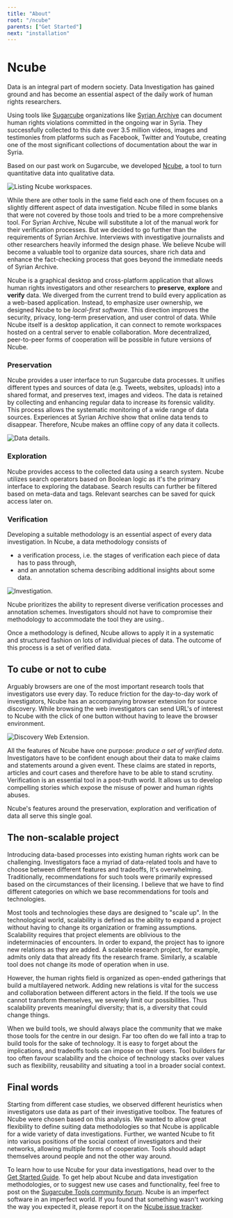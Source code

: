 ```yaml
---
title: "About"
root: "/ncube"
parents: ["Get Started"]
next: "installation"
---
```



# Ncube

Data is an integral part of modern society. Data Investigation has gained ground and has become an essential aspect of the daily work of human rights researchers.

Using tools like [Sugarcube](/sugarcube) organizations like [Syrian Archive](https://syrianarchive.org) can document human rights violations committed in the ongoing war in Syria. They successfully collected to this date over 3.5 million videos, images and testimonies from platforms such as Facebook, Twitter and Youtube, creating one of the most significant collections of documentation about the war in Syria.

Based on our past work on Sugarcube, we developed [Ncube](/ncube), a tool to turn quantitative data into qualitative data.

<img src="../assets/ncube/screenshots/workspaces.png" alt="Listing Ncube workspaces." />

While there are other tools in the same field each one of them focuses on a slightly different aspect of data investigation. Ncube filled in some blanks that were not covered by those tools and tried to be a more comprehensive tool. For Syrian Archive, Ncube will substitute a lot of the manual work for their verification processes. But we decided to go further than the requirements of Syrian Archive. Interviews with investigative journalists and other researchers heavily informed the design phase. We believe Ncube will become a valuable tool to organize data sources, share rich data and enhance the fact-checking process that goes beyond the immediate needs of Syrian Archive.

Ncube is a graphical desktop and cross-platform application that allows human rights investigators and other researchers to **preserve**, **explore** and **verify** data. We diverged from the current trend to build every application as a web-based application. Instead, to emphasize user ownership, we designed Ncube to be _local-first software_. This direction improves the security, privacy, long-term preservation, and user control of data. While Ncube itself is a desktop application, it can connect to remote workspaces hosted on a central server to enable collaboration. More decentralized, peer-to-peer forms of cooperation will be possible in future versions of Ncube.

### Preservation

Ncube provides a user interface to run Sugarcube data processes. It unifies different types and sources of data (e.g. Tweets, websites, uploads) into a shared format, and preserves text, images and videos. The data is retained by collecting and enhancing regular data to increase its forensic validity. This process allows the systematic monitoring of a wide range of data sources. Experiences at Syrian Archive show that online data tends to disappear. Therefore, Ncube makes an offline copy of any data it collects.

<img src="../assets/ncube/screenshots/data_details.png" alt="Data details." />

### Exploration

Ncube provides access to the collected data using a search system. Ncube utilizes search operators based on Boolean logic as it's the primary interface to exploring the database. Search results can further be filtered based on meta-data and tags. Relevant searches can be saved for quick access later on.

### Verification

Developing a suitable methodology is an essential aspect of every data investigation. In Ncube, a data methodology consists of

- a verification process, i.e. the stages of verification each piece of data has to pass through,
- and an annotation schema describing additional insights about some data.

<img src="../assets/ncube/screenshots/investigation.png" alt="Investigation." />

Ncube prioritizes the ability to represent diverse verification processes and annotation schemes. Investigators should not have to compromise their methodology to accommodate the tool they are using..

Once a methodology is defined, Ncube allows to apply it in a systematic and structured fashion on lots of individual pieces of data. The outcome of this process is a set of verified data.

## To cube or not to cube

Arguably browsers are one of the most important research tools that investigators use every day. To reduce friction for the day-to-day work of investigators, Ncube has an accompanying browser extension for source discovery. While browsing the web investigators can send URL's of interest to Ncube with the click of one button without having to leave the browser environment.

<img src="../assets/ncube/screenshots/discovery.png" alt="Discovery Web Extension." />

All the features of Ncube have one purpose: _produce a set of verified data_. Investigators have to be confident enough about their data to make claims and statements around a given event. These claims are stated in reports, articles and court cases and therefore have to be able to stand scrutiny. Verification is an essential tool in a post-truth world. It allows us to develop compelling stories which expose the
misuse of power and human rights abuses.

Ncube's features around the preservation, exploration and verification of data all serve this single goal.

## The non-scalable project

Introducing data-based processes into existing human rights work can be challenging. Investigators face a myriad of data-related tools and have to choose between different features and tradeoffs, It's overwhelming. Traditionally, recommendations for such tools were primarily expressed based on the circumstances of their licensing. I believe that we have to find different categories on which we base recommendations for tools and technologies.

Most tools and technologies these days are designed to "scale up". In the technological world, scalability is defined as the ability to expand a project without having to change its organization or framing assumptions. Scalability requires that project elements are oblivious to the indeterminacies of encounters. In order to expand, the project has to ignore new relations as they are added. A scalable research project, for example, admits only data that already fits the research frame. Similarly, a scalable tool does not change its mode of operation when in use.

However, the human rights field is organized as open-ended gatherings that build a multilayered network. Adding new relations is vital for the success and collaboration between different actors in the field. If the tools we use cannot transform themselves, we severely limit our possibilities. Thus scalability prevents meaningful diversity; that is, a diversity that could change things.

When we build tools, we should always place the community that we make those tools for the centre in our design. Far too often do we fall into a trap to build tools for the sake of technology. It is easy to forget about the implications, and tradeoffs tools can impose on their users. Tool builders far too often favour scalability and the choice of technology stacks over values such as flexibility, reusability and situating a tool in a broader social context.

## Final words

Starting from different case studies, we observed different heuristics when investigators use data as part of their investigative toolbox. The features of Ncube were chosen based on this analysis. We wanted to allow great flexibility to define suiting data methodologies so that Ncube is applicable for a wide variety of data investigations. Further, we wanted Ncube to fit into various positions of the social context of investigators and their networks, allowing multiple forms of cooperation. Tools should adapt themselves around people and not the other way around.

To learn how to use Ncube for your data investigations, head over to the [Get Started Guide](/ncube/get-started). To get help about Ncube and data investigation methodologies, or to suggest new use cases and functionality, feel free to post on the [Sugarcube Tools community forum](https://users.sugarcubetools.net). Ncube is an imperfect software in an imperfect world. If you found that something wasn't working the way you expected it, please report it on the [Ncube issue tracker](https://github.com/critocrito/ncube/issues).

<NcubeSponsors />
